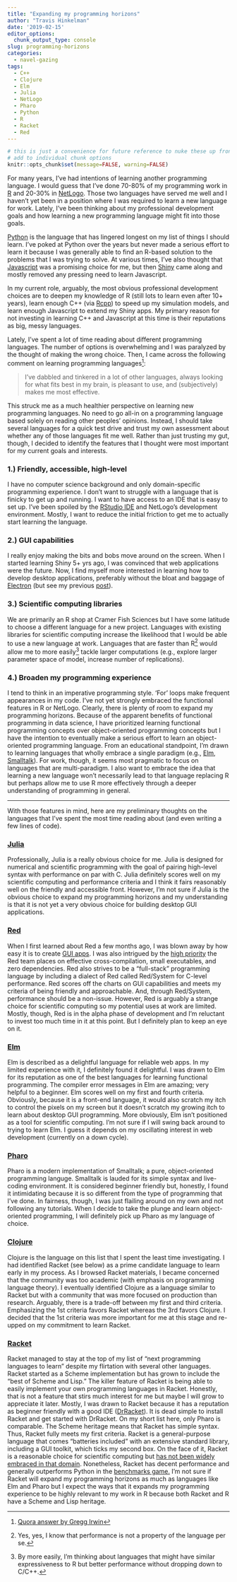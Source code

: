 ```yaml
---
title: "Expanding my programming horizons"
author: "Travis Hinkelman"
date: '2019-02-15'
editor_options:
  chunk_output_type: console
slug: programming-horizons
categories:
  - navel-gazing
tags:
  - C++
  - Clojure
  - Elm
  - Julia
  - NetLogo
  - Pharo
  - Python
  - R
  - Racket
  - Red
---
```

```r
# this is just a convenience for future reference to nuke these up front vs
# add to individual chunk options
knitr::opts_chunk$set(message=FALSE, warning=FALSE)
```
For many years, I've had intentions of learning another programming language. I would guess that I've done 70-80% of my programming work in [R](https://www.r-project.org) and 20-30% in [NetLogo](https://ccl.northwestern.edu/netlogo/). Those two languages have served me well and I haven't yet been in a position where I was required to learn a new language for work. Lately, I've been thinking about my professional development goals and how learning a new programming language might fit into those goals. 

[Python](https://www.python.org) is the language that has lingered longest on my list of things I should learn. I've poked at Python over the years but never made a serious effort to learn it because I was generally able to find an R-based solution to the problems that I was trying to solve. At various times, I've also thought that [Javascript](https://www.javascript.com) was a promising choice for me, but then [Shiny](https://shiny.rstudio.com) came along and mostly removed any pressing need to learn Javascript.

In my current role, arguably, the most obvious professional development choices are to deepen my knowledge of R (still lots to learn even after 10+ years), learn enough C++ (via [Rcpp](http://www.rcpp.org)) to speed up my simulation models, and learn enough Javascript to extend my Shiny apps. My primary reason for not investing in learning C++ and Javascript at this time is their reputations as big, messy languages.

Lately, I've spent a lot of time reading about different programming languages. The number of options is overwhelming and I was paralyzed by the thought of making the wrong choice. Then, I came across the following comment on learning programming languages^[[Quora answer by Gregg Irwin](https://www.quora.com/Why-is-using-a-GUI-in-most-of-all-programming-languages-such-a-hassle-given-that-Rebol-and-Red-have-such-elegant-solutions)]:

>I’ve dabbled and tinkered in a lot of other languages, always looking for what fits best in my brain, is pleasant to use, and (subjectively) makes me most effective.

This struck me as a much healthier perspective on learning new programming languages. No need to go all-in on a programming language based solely on reading other peoples' opinions. Instead, I should take several languages for a quick test drive and trust my own assessment about whether any of those languages fit me well. Rather than just trusting my gut, though, I decided to identify the features that I thought were most important for my current goals and interests. 

### 1.) Friendly, accessible, high-level

I have no computer science background and only domain-specific programming experience. I don't want to struggle with a language that is finicky to get up and running. I want to have access to an IDE that is easy to set up. I've been spoiled by the [RStudio IDE](https://www.rstudio.com/products/rstudio/) and NetLogo's development environment. Mostly, I want to reduce the initial friction to get me to actually start learning the language.

### 2.) GUI capabilities

I really enjoy making the bits and bobs move around on the screen. When I started learning Shiny 5+ yrs ago, I was convinced that web applications were the future. Now, I find myself more interested in learning how to develop desktop applications, preferably without the bloat and baggage of [Electron](https://electronjs.org) (but see my previous [post](https://www.travishinkelman.com/post/dsm2-viz-tool/)).

### 3.) Scientific computing libraries

We are primarily an R shop at Cramer Fish Sciences but I have some latitude to choose a different language for a new project. Languages with existing libraries for scientific computing increase the likelihood that I would be able to use a new language at work. Languages that are faster than R^[Yes, yes, I know that performance is not a property of the language per se.] would allow me to more easily^[By more easily, I'm thinking about languages that might have similar expressiveness to R but better performance without dropping down to C/C++.] tackle larger computations (e.g., explore larger parameter space of model, increase number of replications).  

### 4.) Broaden my programming experience

I tend to think in an imperative programming style. 'For' loops make frequent appearances in my code. I've not yet strongly embraced the functional features in R or NetLogo. Clearly, there is plenty of room to expand my programming horizons. Because of the apparent benefits of functional programming in data science, I have prioritized learning functional programming concepts over object-oriented programming concepts but I have the intention to eventually make a serious effort to learn an object-oriented programming language. From an educational standpoint, I'm drawn to learning languages that wholly embrace a single paradigm (e.g., [Elm](https://elm-lang.org), [Smalltalk](https://en.wikipedia.org/wiki/Smalltalk)). For work, though, it seems most pragmatic to focus on languages that are multi-paradigm. I also want to embrace the idea that learning a new language won't necessarily lead to that language replacing R but perhaps allow me to use R more effectively through a deeper understanding of programming in general.

***

With those features in mind, here are my preliminary thoughts on the languages that I've spent the most time reading about (and even writing a few lines of code). 

### [Julia](https://www.julialang.org)

Professionally, Julia is a really obvious choice for me. Julia is designed for numerical and scientific programming with the goal of pairing high-level syntax with performance on par with C. Julia definitely scores well on my scientific computing and performance criteria and I think it fairs reasonably well on the friendly and accessible front. However, I'm not sure if Julia is the obvious choice to expand my programming horizons and my understanding is that it is not yet a very obvious choice for building desktop GUI applications. 

### [Red](https://www.red-lang.org)

When I first learned about Red a few months ago, I was blown away by how easy it is to create [GUI apps](https://redprogramming.com/Short%20Red%20Code%20Examples.html). I was also intrigued by the [high priority](https://www.red-lang.org/p/about.html) the Red team places on effective cross-compilation, small executables, and zero dependencies. Red also strives to be a "full-stack" programming language by including a dialect of Red called Red/System for C-level performance. Red scores off the charts on GUI capabilities and meets my criteria of being friendly and approachable. And, through Red/System, performance should be a non-issue. However, Red is arguably a strange choice for scientific computing so my potential uses at work are limited. Mostly, though, Red is in the alpha phase of development and I'm reluctant to invest too much time in it at this point. But I definitely plan to keep an eye on it.

### [Elm](https://elm-lang.org)

Elm is described as a delightful language for reliable web apps. In my limited experience with it, I definitely found it delightful. I was drawn to Elm for its reputation as one of the best languages for learning functional programming. The compiler error messages in Elm are amazing; very helpful to a beginner. Elm scores well on my first and fourth criteria. Obviously, because it is a front-end language, it would also scratch my itch to control the pixels on my screen but it doesn't scratch my growing itch to learn about desktop GUI programming. More obviously, Elm isn't positioned as a tool for scientific computing. I'm not sure if I will swing back around to trying to learn Elm. I guess it depends on my oscillating interest in web development (currently on a down cycle). 

### [Pharo](https://pharo.org)

Pharo is a modern implementation of Smalltalk; a pure, object-oriented programming languge. Smalltalk is lauded for its simple syntax and live-coding environment. It is considered beginner friendly but, honestly, I found it intimidating because it is so different from the type of programming that I've done. In fairness, though, I was just flailing around on my own and not following any tutorials. When I decide to take the plunge and learn object-oriented programming, I will definitely pick up Pharo as my language of choice.

### [Clojure](https://clojure.org)

Clojure is the language on this list that I spent the least time investigating. I had identified Racket (see below) as a prime candidate language to learn early in my process. As I browsed Racket materials, I became concerned that the community was too academic (with emphasis on programming language theory). I eventually identified Clojure as a language similar to Racket but with a community that was more focused on production than research. Arguably, there is a trade-off between my first and third criteria. Emphasizing the 1st criteria favors Racket whereas the 3rd favors Clojure. I decided that the 1st criteria was more important for me at this stage and re-upped on my commitment to learn Racket.

### [Racket](https://www.racket-lang.org)

Racket managed to stay at the top of my list of "next programming languages to learn" despite my flirtation with several other languages. Racket started as a Scheme implementation but has grown to include the "best of Scheme and Lisp." The killer feature of Racket is being able to easily implement your own programming languages in Racket. Honestly, that is not a feature that stirs much interest for me but maybe I will grow to appreciate it later. Mostly, I was drawn to Racket because it has a reputation as beginner friendly with a good IDE ([DrRacket](https://docs.racket-lang.org/drracket/index.html)). It is dead simple to install Racket and get started with DrRacket. On my short list here, only Pharo is comparable. The Scheme heritage means that Racket has simple syntax. Thus, Racket fully meets my first criteria. Racket is a general-purpose language that comes "batteries included" with an extensive standard library, including a GUI toolkit, which ticks my second box. On the face of it, Racket is a reasonable choice for scientific computing but [has not been widely embraced in that domain](https://github.com/racket/racket/wiki/Scientific-Computing). Nonetheless, Racket has decent performance and generally outperforms Python in the [benchmarks game.](https://benchmarksgame-team.pages.debian.net/benchmarksgame/faster/racket-python3.html) I'm not sure if Racket will expand my programming horizons as much as languages like Elm and Pharo but I expect the ways that it expands my programming experience to be highly relevant to my work in R because both Racket and R have a Scheme and Lisp heritage. 

